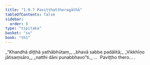 ```yaml
---
title: "1.9.7 Paviṭṭhattheragāthā"
tableOfContents: false
sidebar:
  order: 8
type: "tipitaka"
basket: "su"
book: "th1"
---
```



<DynamicBreadcrumb />

<Division number="87" book="th1" bookNo="19" page="239">

<Paragraph number="195" type="verses" book="th1">
_“Khandhā diṭṭhā yathābhūtaṃ,_  
_bhavā sabbe padālitā;_  
_Vikkhīṇo jātisaṃsāro,_  
_natthi dāni punabbhavo”ti._  


</Paragraph>
</Division>

<Paragraph number="196" type="center" book="th1">
…  Paviṭṭho thero… .
</Paragraph>